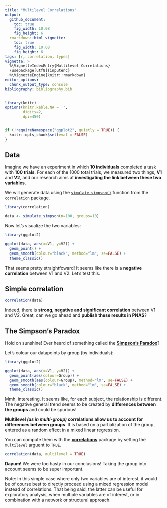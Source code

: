 ---
title: "Multilevel Correlations"
output: 
  github_document:
    toc: true
    fig_width: 10.08
    fig_height: 6
  rmarkdown::html_vignette:
    toc: true
    fig_width: 10.08
    fig_height: 6
tags: [r, correlation, types]
vignette: >
  %\VignetteIndexEntry{Multilevel Correlations}
  \usepackage[utf8]{inputenc}
  %\VignetteEngine{knitr::rmarkdown}
editor_options: 
  chunk_output_type: console
bibliography: bibliography.bib
---



```{r message=FALSE, warning=FALSE, include=FALSE}
library(knitr)
options(knitr.kable.NA = '',
        digits=2,
        dpi=450)


if (!requireNamespace("ggplot2", quietly = TRUE)) {
  knitr::opts_chunk$set(eval = FALSE)
}
```



## Data


Imagine we have an experiment in which **10 individuals** completed a task with **100 trials**. For each of the 1000 total trials, we measured two things, **V1** and **V2**, and our research aims at **investigating the link between these two variables**.

We will generate data using the [`simulate_simpson()`](https://easystats.github.io/correlation/reference/simulate_simpson.html) function from the `correlation` package.


```{r message=FALSE, warning=FALSE}
library(correlation)

data <- simulate_simpson(n=100, groups=10)
```

Now let's visualize the two variables:


```{r message=FALSE, warning=FALSE}
library(ggplot2)

ggplot(data, aes(x=V1, y=V2)) + 
  geom_point() +
  geom_smooth(colour="black", method="lm", se=FALSE) +
  theme_classic()
```

That seems pretty straightfoward! It seems like there is a **negative correlation** between V1 and V2. Let's test this.

## Simple correlation

```{r message=FALSE, warning=FALSE}
correlation(data)
```

Indeed, there is **strong, negative and significant correlation** between V1 and V2. Great, can we go ahead and **publish these results in PNAS**?

## The Simpson's Paradox

Hold on sunshine! Ever heard of something called the [**Simpson's Paradox**](https://en.wikipedia.org/wiki/Simpson%27s_paradox)?

Let's colour our datapoints by group (by individuals):

```{r message=FALSE, warning=FALSE}
library(ggplot2)

ggplot(data, aes(x=V1, y=V2)) + 
  geom_point(aes(colour=Group)) +
  geom_smooth(aes(colour=Group), method="lm", se=FALSE) + 
  geom_smooth(colour="black", method="lm", se=FALSE) + 
  theme_classic()
```

Mmh, interesting. It seems like, for each subject, the relationship is different. The negative general trend seems to be created by **differences between the groups** and could be spurious! 

**Multilevel *(as in multi-group)* correlations allow us to account for differences between groups**. It is based on a partialization of the group, entered as a random effect in a mixed linear regression.

You can compute them with the [**correlations**](https://github.com/easystats/correlation) package by setting the `multilevel` arguent to `TRUE`.


```{r message=FALSE, warning=FALSE}
correlation(data, multilevel = TRUE)
```

**Dayum!** We were too hasty in our conclusions! Taking the group into account seems to be super important.


Note: In this simple case where only two variables are of interest, it would be of course best to directly proceed using a mixed regression model instead of correlations. That being said, the latter can be useful for exploratory analysis, when multiple variables are of interest, or in combination with a network or structural approach.
